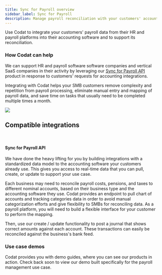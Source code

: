 ```yaml
---
title: Sync for Payroll overview
sidebar_label: Sync for Payroll
description: Manage payroll reconciliation with your customers' accounting software
---
```




Use Codat to integrate your customers' payroll data from their HR and payroll platforms into their accounting software and to support its reconciliation.

### How Codat can help

We can support HR and payroll software software companies and vertical SaaS companies in their activity by leveraging our [Sync for Payroll API](/sync-for-payroll-api) product in response to customers' requests for accounting integrations. 

Integrating with Codat helps your SMB customers remove complexity and repetition from payroll processing, eliminate manual entry and mapping of payroll data, and save time on tasks that usually need to be completed multiple times a month. 

![](/img/use-cases/summary-pages/payroll.png)

## Compatible integrations

<br />

<IntegrationsList integrations={payrollIntegrations} />

#### Sync for Payroll API

We have done the heavy lifting for you by building integrations with a standardized data model to the accounting software your customers already use. This gives you access to real-time data that you can pull, create, or update to support your use case.

Each business may need to reconcile payroll costs, pensions, and taxes to different nominal accounts, based on their business type and the accounting software they use. Codat provides an endpoint to pull chart of accounts and tracking categories data in order to avoid manual categorization efforts and give flexibility to SMBs for reconciling data. As a payroll platform, you will need to build a flexible interface for your customer to perform the mapping.  

Then, use our create / update functionality to post a journal that shows correct amounts against each account. These transactions can easily be reconciled against the business's bank feed.

### Use case demos

Codat provides you with demo guides, where you can see our products in action. Check back soon to view our demo built specifically for the payroll management use case.
